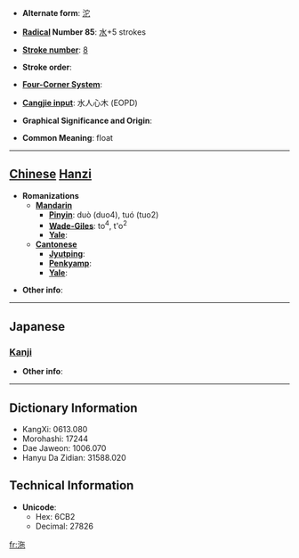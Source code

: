 * '''Alternate form''': [[沱]]

* '''[[Wiktionary:Chinese radical index| Radical]] Number 85''': [[Wiktionary:Chinese radical index 水|水]]+5 strokes

* '''[[Wiktionary:Chinese total strokes index|Stroke number]]''': [[Wiktionary:Chinese total strokes index 8|8]]

* '''Stroke order''': 

* '''[[Wiktionary:Chinese four corner index|Four-Corner System]]''': 

* '''[[Wiktionary:Chinese Cangjie index|Cangjie input]]''': 水人心木 (EOPD)

* '''Graphical Significance and Origin''': 

* '''Common Meaning''': float

----

== [[Chinese]] [[Hanzi]] ==

* '''Romanizations'''
** '''[[Mandarin]]'''
*** '''[[Pinyin]]''': duò (duo4), tuó (tuo2)
*** '''[[Wade-Giles]]''': to<sup>4</sup>, t'o<sup>2</sup>
*** '''[[Yale]]''': 
** '''[[Cantonese]]'''
*** '''[[Jyutping]]''':
*** '''[[Penkyamp]]''': 
*** '''[[Yale]]''': 

* '''Other info''': 

----

==Japanese==
===[[Kanji]]===
{{kanji|on readings=[[た]] (ta), [[だ]] (da)
|kun readings=
}}

* '''Other info''':  

----

== Dictionary Information ==

* KangXi: 0613.080
* Morohashi: 17244
* Dae Jaweon: 1006.070
* Hanyu Da Zidian: 31588.020

== Technical Information ==

* '''Unicode''':
** Hex: 6CB2
** Decimal: 27826

[[fr:沲]]